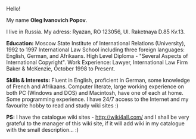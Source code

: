 Hello!

My name '''Oleg Ivanovich Popov'''.

I live in Russia. My adress: Ryazan, RO 123056, 
Ul. Raketnaya D.85 Kv.13.

'''Education:''' Moscow State Institute of International Relations 
(University), 1992 to 1997 International Law School including three foreign languages: 
English, German, and Afrikaans. High Level Diploma - "Several Aspects of International 
Copyright". Work Experience: Lawyer, International Law Firm Baker & McKenzie, 
October 1998 to Present.

'''Skills & Interests:''' Fluent in English, proficient in German, 
some knowledge of French and Afrikaans. Computer literate, large working 
experience on both PC (Windows and DOS) and Macintosh, have one of each at home. 
Some programming experience. I have 24/7 access to the Internet and my favourite hobby 
to read and study wiki sites :)

'''PS:''' I have the catalogue wiki sites - http://wiki4all.com/ and I shall be very 
grateful to the manager of this wiki site, if it will add wiki in my catalogue with 
the small description... :)